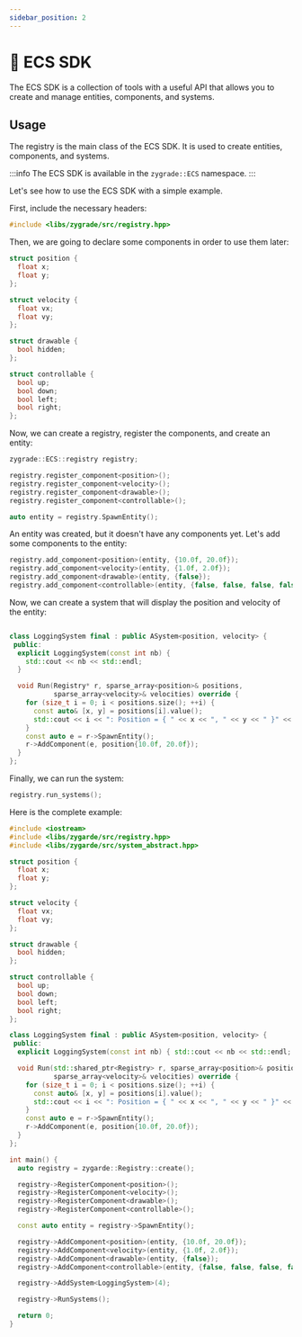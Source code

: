 ```yaml
---
sidebar_position: 2
---
```


# 🧩 ECS SDK

The ECS SDK is a collection of tools with a useful API that allows you to create and manage entities, components, and systems.

## Usage

The registry is the main class of the ECS SDK. It is used to create entities, components, and systems.

:::info
The ECS SDK is available in the `zygrade::ECS` namespace.
:::

Let's see how to use the ECS SDK with a simple example.

First, include the necessary headers:

```cpp
#include <libs/zygrade/src/registry.hpp>
````

Then, we are going to declare some components in order to use them later:

```cpp
struct position {
  float x;
  float y;
};

struct velocity {
  float vx;
  float vy;
};

struct drawable {
  bool hidden;
};

struct controllable {
  bool up;
  bool down;
  bool left;
  bool right;
};
```

Now, we can create a registry, register the components, and create an entity:

```cpp
zygrade::ECS::registry registry;

registry.register_component<position>();
registry.register_component<velocity>();
registry.register_component<drawable>();
registry.register_component<controllable>();

auto entity = registry.SpawnEntity();
```

An entity was created, but it doesn't have any components yet. Let's add some components to the entity:

```cpp
registry.add_component<position>(entity, {10.0f, 20.0f});
registry.add_component<velocity>(entity, {1.0f, 2.0f});
registry.add_component<drawable>(entity, {false});
registry.add_component<controllable>(entity, {false, false, false, false});
```

Now, we can create a system that will display the position and velocity of the entity:

```cpp

class LoggingSystem final : public ASystem<position, velocity> {
 public:
  explicit LoggingSystem(const int nb) {
    std::cout << nb << std::endl;
  }

  void Run(Registry* r, sparse_array<position>& positions,
           sparse_array<velocity>& velocities) override {
    for (size_t i = 0; i < positions.size(); ++i) {
      const auto& [x, y] = positions[i].value();
      std::cout << i << ": Position = { " << x << ", " << y << " }" << std::endl;
    }
    const auto e = r->SpawnEntity();
    r->AddComponent(e, position{10.0f, 20.0f});
  }
};

```

Finally, we can run the system:

```cpp
registry.run_systems();
```

Here is the complete example:

```cpp
#include <iostream>
#include <libs/zygarde/src/registry.hpp>
#include <libs/zygarde/src/system_abstract.hpp>

struct position {
  float x;
  float y;
};

struct velocity {
  float vx;
  float vy;
};

struct drawable {
  bool hidden;
};

struct controllable {
  bool up;
  bool down;
  bool left;
  bool right;
};

class LoggingSystem final : public ASystem<position, velocity> {
 public:
  explicit LoggingSystem(const int nb) { std::cout << nb << std::endl; }

  void Run(std::shared_ptr<Registry> r, sparse_array<position>& positions,
           sparse_array<velocity>& velocities) override {
    for (size_t i = 0; i < positions.size(); ++i) {
      const auto& [x, y] = positions[i].value();
      std::cout << i << ": Position = { " << x << ", " << y << " }" << std::endl;
    }
    const auto e = r->SpawnEntity();
    r->AddComponent(e, position{10.0f, 20.0f});
  }
};

int main() {
  auto registry = zygarde::Registry::create();

  registry->RegisterComponent<position>();
  registry->RegisterComponent<velocity>();
  registry->RegisterComponent<drawable>();
  registry->RegisterComponent<controllable>();

  const auto entity = registry->SpawnEntity();

  registry->AddComponent<position>(entity, {10.0f, 20.0f});
  registry->AddComponent<velocity>(entity, {1.0f, 2.0f});
  registry->AddComponent<drawable>(entity, {false});
  registry->AddComponent<controllable>(entity, {false, false, false, false});

  registry->AddSystem<LoggingSystem>(4);

  registry->RunSystems();

  return 0;
}
```
